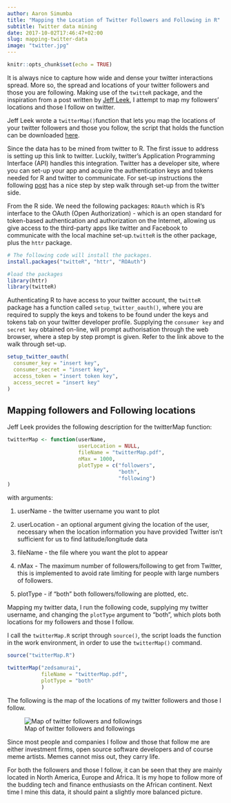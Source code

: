 ```yaml
---
author: Aaron Simumba
title: "Mapping the Location of Twitter Followers and Following in R"
subtitle: Twitter data mining
date: 2017-10-02T17:46:47+02:00
slug: mapping-twitter-data
image: "twitter.jpg"
---
```


```r
knitr::opts_chunk$set(echo = TRUE)
```
It is always nice to capture how wide and dense your twitter interactions spread. More so, the spread and locations of your twitter followers and those you are following. Making use of the `twitteR` package, and the inspiration from a post written by [Jeff Leek](https://simplystatistics.org/2011/12/21/an-r-function-to-map-your-twitter-followers/), I attempt to map my followers' locations and those I follow on twitter.

Jeff Leek  wrote a `twitterMap()`function that lets you map the locations of your twitter followers and those you follow, the script that holds the function can be downloaded [here](http://biostat.jhsph.edu/~jleek/code/twitterMap.R). 

Since the data has to be mined from twitter to R. The first issue to address is setting up this link to twitter. Luckily, twitter's Application Programming Interface (API) handles this integration. Twitter has a developer site, where you can set-up your app and acquire the authentication keys and tokens  needed for R and twitter to communicate. For set-up instructions the following [post](https://www.credera.com/blog/business-intelligence/twitter-analytics-using-r-part-1-extract-tweets/) has a nice  step by step walk through set-up from the twitter side.

From the R side. We need the following packages: `ROAuth` which is R's interface to the OAuth (Open Authorization) - which is an open standard for token-based authentication and authorization on the Internet, allowing  us give access to the third-party apps like twitter and Facebook to communicate with the local machine set-up.`twitteR` is the other package, plus the `httr` package.

```r
# The following code will install the packages.
install.packages("twitteR", "httr", "ROAuth")
```

```r
#load the packages
library(httr)
library(twitteR)
```

Authenticating R to have access to your twitter account, the `twitteR` package has a function called `setup_twitter_oauth()`, where you are required to supply the keys and tokens to be found under the keys and tokens tab on your twitter developer profile. Supplying the `consumer key` and `secret key` obtained on-line, will prompt authorisation through the web browser, where a step by step prompt is given. Refer to the link above to the walk through set-up.

```r
setup_twitter_oauth(
  consumer_key = "insert key",
  consumer_secret = "insert key",
  access_token = "insert token key",
  access_secret = "insert key"
)
```


## Mapping followers and Following locations

Jeff Leek provides the following description for the twitterMap function:

```r
twitterMap <- function(userName,
                       userLocation = NULL,
                       fileName = "twitterMap.pdf",
                       nMax = 1000,
                       plotType = c("followers",
                                    "both",
                                    "following")
)
```

with arguments:

1. userName - the twitter username you want to plot

2. userLocation - an optional argument giving the location of the user, necessary when the location information you have provided Twitter isn’t sufficient for us to find latitude/longitude data

3. fileName - the file where you want the plot to appear

4. nMax - The maximum number of followers/following to get from Twitter, this is implemented to avoid rate limiting for people with large numbers of followers.

5. plotType - if “both” both followers/following are
plotted, etc.


Mapping my twitter data, I run the following code, supplying my twitter username, and changing the `plotType` argument to "both", which plots both locations for my followers and those I follow.

I call the `twitterMap.R` script through `source()`, the script loads the function in the work environment, in order to use the `twitterMap()` command. 

```r
source("twitterMap.R")

twitterMap("zedsamurai",
           fileName = "twitterMap.pdf", 
           plotType = "both" 
           )
```


The following is the map of the locations of my twitter followers  and those I follow. 

![Map of twitter followers and followings](https://user-images.githubusercontent.com/24398851/31088605-e90435ca-a7a9-11e7-89dc-7b5694d980d6.png)

Since most people and companies I follow and those that follow me are either investment firms, open source software developers and of course meme artists. Memes cannot miss out, they carry life.  

For both the followers and those I follow, it can be seen that they are mainly located in North America, Europe and Africa. It is my hope to follow more of the budding tech and finance enthusiasts on the African continent. Next time I mine this data, it should paint a slightly more balanced picture.
